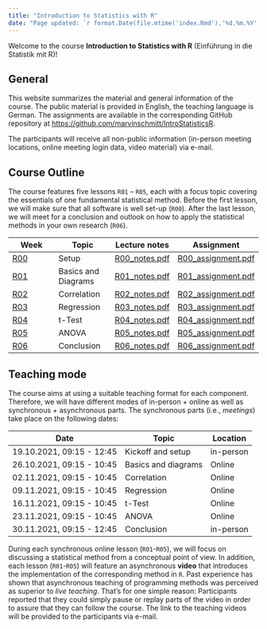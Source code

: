 ```yaml
---
title: "Introduction to Statistics with R"
date: "Page updated: `r format.Date(file.mtime('index.Rmd'),'%d.%m.%Y')`"
---
```

Welcome to the course **Introduction to Statistics with R** (Einführung in die Statistik mit R)!

## General
This website summarizes the material and general information of the course.
The public material is provided in English, the teaching language is German.
The assignments are available in the corresponding GitHub repository at <https://github.com/marvinschmitt/IntroStatisticsR>.

The participants will receive all non-public information (in-person meeting locations, online meeting login data, video material) via e-mail.

## Course Outline
The course features five lessons `R01` -- `R05`, each with a focus topic covering the essentials of one fundamental statistical method. Before the first lesson, we will make sure that all software is well set-up (`R00`). After the last lesson, we will meet for a conclusion and outlook on how to apply the statistical methods in your own research (`R06`).

Week    | Topic     | Lecture notes   |  Assignment
---     | ---       | ---             | --- 
[R00](https://github.com/marvinschmitt/IntroStatisticsR/tree/main/material/R00_setup)     | Setup     |[R00_notes.pdf](https://github.com/marvinschmitt/IntroStatisticsR/tree/main/material/R00_setup/R00_notes.pdf) | [R00_assignment.pdf](https://github.com/marvinschmitt/IntroStatisticsR/tree/main/material/R00_setup/R00_assignment.pdf)
[R01](https://github.com/marvinschmitt/IntroStatisticsR/tree/main/material/R01_basics-diagrams)     | Basics and Diagrams     |[R01_notes.pdf](https://github.com/marvinschmitt/IntroStatisticsR/tree/main/material/R01_basics-diagrams/R01_notes.pdf) | [R01_assignment.pdf](https://github.com/marvinschmitt/IntroStatisticsR/tree/main/material/R01_basics-diagrams/R01_assignment.pdf)
[R02](https://github.com/marvinschmitt/IntroStatisticsR/tree/main/material/R02_correlation)     | Correlation     |[R02_notes.pdf](https://github.com/marvinschmitt/IntroStatisticsR/tree/main/material/R02_correlation/R02_notes.pdf) | [R02_assignment.pdf](https://github.com/marvinschmitt/IntroStatisticsR/tree/main/material/R02_correlation/R02_assignment.pdf)
[R03](https://github.com/marvinschmitt/IntroStatisticsR/tree/main/material/R03_regression)     | Regression     |[R03_notes.pdf](https://github.com/marvinschmitt/IntroStatisticsR/tree/main/material/R03_regression/R03_notes.pdf) | [R03_assignment.pdf](https://github.com/marvinschmitt/IntroStatisticsR/tree/main/material/R03_regression/R03_assignment.pdf)
[R04](https://github.com/marvinschmitt/IntroStatisticsR/tree/main/material/R04_ttest)     | t-Test     |[R04_notes.pdf](https://github.com/marvinschmitt/IntroStatisticsR/tree/main/material/R04_ttest/R04_notes.pdf) | [R04_assignment.pdf](https://github.com/marvinschmitt/IntroStatisticsR/tree/main/material/R04_ttest/R04_assignment.pdf)
[R05](https://github.com/marvinschmitt/IntroStatisticsR/tree/main/material/R05_anova)     | ANOVA     |[R05_notes.pdf](https://github.com/marvinschmitt/IntroStatisticsR/tree/main/material/R05_anova/R05_notes.pdf) | [R05_assignment.pdf](https://github.com/marvinschmitt/IntroStatisticsR/tree/main/material/R05_anova/R05_assignment.pdf)
[R06](https://github.com/marvinschmitt/IntroStatisticsR/tree/main/material/R05_conclusion)     | Conclusion     |[R06_notes.pdf](https://github.com/marvinschmitt/IntroStatisticsR/tree/main/material/R06_conclusion/R06_notes.pdf) | [R06_assignment.pdf](https://github.com/marvinschmitt/IntroStatisticsR/tree/main/material/R06_conclusion/R06_assignment.pdf)


## Teaching mode
The course aims at using a suitable teaching format for each component. Therefore, we will have different modes of in-person + online as well as synchronous + asynchronous parts. The synchronous parts (i.e., _meetings_) take place on the following dates:

Date | Topic | Location
--- | --- | ---
19.10.2021, 09:15 - 12:45 | Kickoff and setup | in-person   
26.10.2021, 09:15 - 10:45 | Basics and diagrams | Online
02.11.2021, 09:15 - 10:45 | Correlation | Online
09.11.2021, 09:15 - 10:45 | Regression | Online
16.11.2021, 09:15 - 10:45 | t-Test | Online
23.11.2021, 09:15 - 10:45 | ANOVA | Online
30.11.2021, 09:15 - 12:45 | Conclusion | in-person

During each synchronous online lesson (`R01`-`R05`), we will focus on discussing a statistical method from a conceptual point of view.
In addition, each lesson (`R01`-`R05`) will feature an asynchronous **video** that introduces the implementation of the corresponding method in `R`. Past experience has shown that asynchronous teaching of programming methods was perceived as superior to _live teaching_. That's for one simple reason: Participants reported that they could simply pause or replay parts of the video in order to assure that they can follow the course. The link to the teaching videos will be provided to the participants via e-mail.
